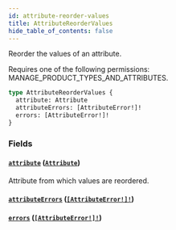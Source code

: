 ```yaml
---
id: attribute-reorder-values
title: AttributeReorderValues
hide_table_of_contents: false
---
```


Reorder the values of an attribute.

Requires one of the following permissions: MANAGE_PRODUCT_TYPES_AND_ATTRIBUTES.

```graphql
type AttributeReorderValues {
  attribute: Attribute
  attributeErrors: [AttributeError!]!
  errors: [AttributeError!]!
}
```

### Fields

#### [`attribute`](#) ([`Attribute`](../../../developer/api-reference/objects/attribute))

Attribute from which values are reordered.

#### [`attributeErrors`](#) ([`[AttributeError!]!`](../../../developer/api-reference/objects/attribute-error))

#### [`errors`](#) ([`[AttributeError!]!`](../../../developer/api-reference/objects/attribute-error))
